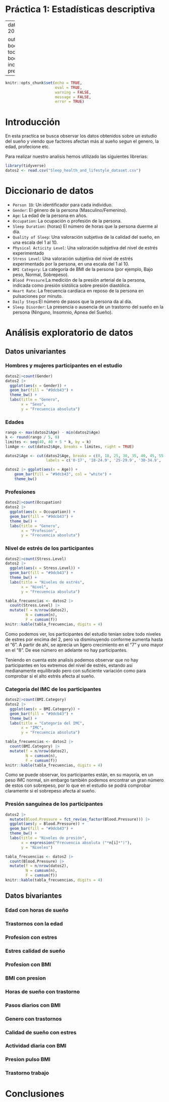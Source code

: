 # Práctica 1: Estadísticas descriptiva

---
date: "Estadística - Curso 2023/2024"

output: 
  bookdown::html_document2:
    toc: yes
    toc_float: yes
  bookdown::pdf_document2:
    includes:
      in_header: preamble.tex
---

```r
knitr::opts_chunk$set(echo = TRUE, 
                      eval = TRUE, 
                      warning = FALSE,
                      message = FALSE,
                      error = TRUE)
```

# Introducción

En esta practica se busca observar los datos obtenidos sobre un estudio del sueño y viendo que factores afectan más al sueño segun el genero, la edad, profecione etc.

Para realizar nuestro analisis hemos utilizado las siguientes librerias:

```r
library(tidyverse)
datos2 <- read.csv("Sleep_health_and_lifestyle_dataset.csv") 
```

# Diccionario de datos

-   `Person ID`: Un identificador para cada individuo.
-   `Gender`: El género de la persona (Masculino/Femenino).
-   `Age`: La edad de la persona en años.
-   `Occupation`: La ocupación o profesión de la persona.
-   `Sleep Duration`: (horas) El número de horas que la persona duerme al día.
-   `Quality of Sleep`: Una valoración subjetiva de la calidad del sueño, en una escala del 1 al 10.
-   `Physical Acticity Level`: Una valoración subjetiva del nivel de estrés experimentado
-   `Stress Level`: Una valoración subjetiva del nivel de estrés experimentado por la persona, en una escala del 1 al 10.
-   `BMI Category`: La categoría de BMI de la persona (por ejemplo, Bajo peso, Normal, Sobrepeso).
-   `Blood Pressure`:La medición de la presión arterial de la persona, indicada como presión sistólica sobre presión diastólica.
-   `Heart Rate`: La frecuencia cardíaca en reposo de la persona en pulsaciones por minuto.
-   `Daily Steps`:El número de pasos que la persona da al día.
-   `Sleep Disorder`: La presencia o ausencia de un trastorno del sueño en la persona (Ninguno, Insomnio, Apnea del Sueño).

# Análisis exploratorio de datos

## Datos univariantes

### Hombres y mujeres participantes en el estudio

```r
datos2|>count(Gender)
datos2 |> 
  ggplot(aes(x = Gender)) +
  geom_bar(fill = "#9dcb43") +
  theme_bw() + 
  labs(title = "Genero", 
       x = "Sexo",
       y = "Frecuencia absoluta")
```

### Edades

```r

rango <- max(datos2$Age) - min(datos2$Age)
k <- round(rango / 5, 0)
limites <- seq(40, 40 + 5 * k, by = k)
limAge <- cut(datos2$Age, breaks = limites, right = TRUE)

datos2$Age <- cut(datos2$Age, breaks = c(0, 18, 25, 30, 35, 40, 45, 55, 60), 
                  labels = c('0-17', '18-24.9', '25-29.9', '30-34.9', '35-39.9', '40-44.9', '45-54.9', '55-60'))

datos2 |> ggplot(aes(x = Age)) +   
    geom_bar(fill = "#9dcb43", col = "white") +   
    theme_bw() 
```

### Profesiones

```r
datos2|>count(Occupation)
datos2 |> 
  ggplot(aes(x = Occupation)) +
  geom_bar(fill = "#9dcb43") +
  theme_bw() + 
  labs(title = "Genero", 
       x = "Profesion",
       y = "Frecuencia absoluta")
```

### Nivel de estrés de los participantes

```r
datos2|>count(Stress.Level)
datos2 |> 
  ggplot(aes(x = Stress.Level)) +
  geom_bar(fill = "#9dcb43") +
  theme_bw() + 
  labs(title = "Niveles de estrés", 
       x = "Nivel",
       y = "Frecuencia absoluta")
```

```r
tabla_frecuencias <- datos2 |> 
  count(Stress.Level) |> 
  mutate(f = n/nrow(datos2),
         N = cumsum(n),
         F = cumsum(f)) 
knitr::kable(tabla_frecuencias, digits = 4)

```

Como podemos ver, los participantes del estudio tenían sobre todo niveles de estres por encima del 2, pero va disminuyendo conforme aumenta hasta el "6". A partir de ahí, se aprecia un ligero crecimiento en el "7" y uno mayor en el "8". De ese número en adelante no hay participantes.

Teniendo en cuenta este analisis podemos observar que no hay participantes en los extremos del nivel de estrés, estando así medianamente equilibrado pero con suficiente variación como para comprobar si el alto estrés afecta al sueño.

### Categoría del IMC de los participantes

```r
datos2|>count(BMI.Category)
datos2 |> 
  ggplot(aes(x = BMI.Category)) +
  geom_bar(fill = "#9dcb43") +
  theme_bw() + 
  labs(title = "Categoría del IMC", 
       x = "IMC",
       y = "Frecuencia absoluta")
```

```r
tabla_frecuencias <- datos2 |> 
  count(BMI.Category) |> 
  mutate(f = n/nrow(datos2),
         N = cumsum(n),
         F = cumsum(f)) 
knitr::kable(tabla_frecuencias, digits = 4)

```

Como se puede observar, los participantes están, en su mayoría, en un peso IMC normal, sin embargo también podemos encontrar un gran número de estos con sobrepeso, por lo que en el estudio se podrá comprobar claramente si el sobrepeso afecta al sueño.

### Presión sanguínea de los participantes

```r
datos2 |> 
  mutate(Blood.Pressure = fct_rev(as_factor(Blood.Pressure))) |> 
  ggplot(aes(y = Blood.Pressure)) +
  geom_bar(fill = "#9dcb43") +
  theme_bw() +
  labs(title = "Niveles de presión",
       x = expression("Frecuencia absoluta ("*n[i]*")"),
       y = "Niveles")
```

```r
tabla_frecuencias <- datos2 |> 
  count(Blood.Pressure) |> 
  mutate(f = n/nrow(datos2),
         N = cumsum(n),
         F = cumsum(f)) 
knitr::kable(tabla_frecuencias, digits = 4)

```

## Datos bivariantes

### Edad con horas de sueño

### Trastornos con la edad

### Profesion con estres

### Estres calidad de sueño

### Profesion con BMI

### BMI con presion

### Horas de sueño con trastorno

### Pasos diarios con BMI

### Genero con trastornos

### Calidad de sueño con estres

### Actividad diaria con BMI

### Presion pulso BMI

### Trastorno trabajo

# Conclusiones
